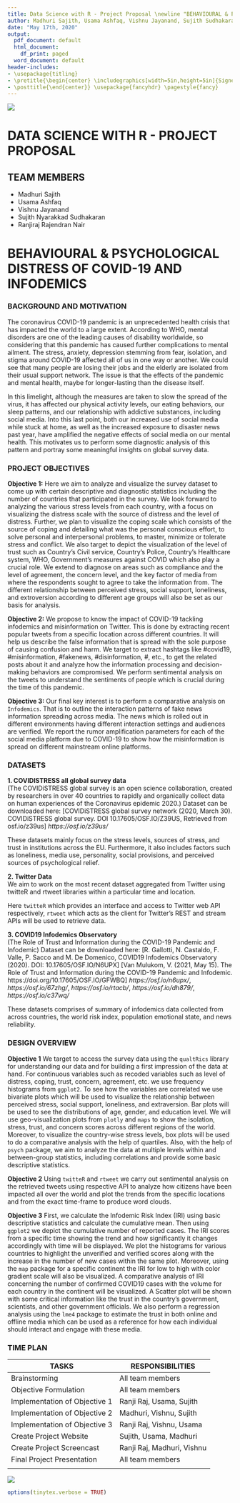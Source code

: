 ---
title: Data Science with R - Project Proposal \newline "BEHAVIOURAL & PSYCHOLOGICAL DISTRESS OF COVID-19 AND INFODEMICS"
author: Madhuri Sajith, Usama Ashfaq, Vishnu Jayanand, Sujith Sudhakaran, Ranjiraj Nair
date: "May 17th, 2020"
output:
  pdf_document: default
  html_document:
    df_print: paged
  word_document: default
header-includes:
- \usepackage{titling}
- \pretitle{\begin{center} \includegraphics[width=5in,height=5in]{Signet_INF_3.jpg}\LARGE\\}
- \posttitle{\end{center}} \usepackage{fancyhdr} \pagestyle{fancy} 
---
\newpage
![](C:/Users/User/Downloads/Data-Science-with-R-2020-master/Data-Science-with-R-2020-master/project proposal/Signet_INF_3.jpg)

# **DATA SCIENCE WITH R - PROJECT PROPOSAL**
## TEAM MEMBERS 
* Madhuri Sajith
* Usama Ashfaq
* Vishnu Jayanand
* Sujith Nyarakkad Sudhakaran
* Ranjiraj Rajendran Nair

# **BEHAVIOURAL & PSYCHOLOGICAL DISTRESS OF COVID-19 AND INFODEMICS**


### BACKGROUND AND MOTIVATION

The coronavirus COVID-19 pandemic is an unprecedented health crisis that has impacted the world to a large extent. According to WHO, mental disorders are one of the leading causes of disability worldwide, so considering that this pandemic has caused further complications to mental ailment. The stress, anxiety, depression stemming from fear, isolation, and stigma around COVID-19 affected all of us in one way or another. We could see that many people are losing their jobs and the elderly are isolated from their usual support network. The issue is that the effects of the pandemic and mental health, maybe for longer-lasting than the disease itself.    

In this limelight, although the measures are taken to slow the spread of the virus, it has affected our physical activity levels, our eating behaviors, our sleep patterns, and our relationship with addictive substances, including social media. Into this last point, both our increased use of social media while stuck at home, as well as the increased exposure to disaster news past year, have amplified the negative effects of social media on our mental health. This motivates us to perform some diagnostic analysis of this pattern and portray some meaningful insights on global survey data.


### PROJECT OBJECTIVES 

**Objective 1:** Here we aim to analyze and visualize the survey dataset to come up with certain descriptive and diagnostic statistics including the number of countries that participated in the survey. We look forward to analyzing the various stress levels from each country, with a focus on visualizing the distress scale with the source of distress and the level of distress. Further, we plan to visualize the coping scale which consists of the source of coping and detailing what was the personal conscious effort, to solve personal and interpersonal problems, to master, minimize or tolerate stress and conflict. We also target to depict the visualization of the level of trust such as Country's Civil service, Country's Police, Country's Healthcare system, WHO, Government's measures against COVID which also play a crucial role. We extend to diagnose on areas such as compliance and the level of agreement, the concern level, and the key factor of media from where the respondents sought to agree to take the information from. The different relationship between perceived stress, social support, loneliness, and extroversion according to different age groups will also be set as our basis for analysis.

**Objective 2:** We propose to know the impact of COVID-19 tackling infodemics and misinformation on Twitter. This is done by extracting recent popular tweets from a specific location across different countries. It will help us describe the false information that is spread with the sole purpose of causing confusion and harm. We target to extract hashtags like #covid19, #misinformation, #fakenews, #disinformation, #, etc., to get the related posts about it and analyze how the information processing and decision-making behaviors are compromised. We perform sentimental analysis on the tweets to understand the sentiments of people which is crucial during the time of this pandemic. 


**Objective 3:**
Our final key interest is to perform a comparative analysis on `Infodemics`. That is to outline the interaction patterns of fake news information spreading across media. The news which is rolled out in different environments having different interaction settings and audiences are verified. We report the rumor amplification parameters for each of the social media platform due to COVID-19 to show how the misinformation is spread on different mainstream online platforms. 


### DATASETS

**1. COVIDISTRESS all global survey data**  
(The COVIDiSTRESS global survey is an open science collaboration,
created by researchers in over 40 countries to rapidly and organically
collect data on human experiences of the Coronavirus epidemic 2020.)
Dataset can be downloaded here:
[COVIDiSTRESS global survey network  (2020, March 30). COVIDiSTRESS global survey. DOI 10.17605/OSF.IO/Z39US, Retrieved from osf.io/z39us]
*https://osf.io/z39us/*

These datasets mainly focus on the stress levels, sources of stress, and trust in institutions across the EU. Furthermore, it also includes factors such as loneliness, media use, personality, social provisions, and perceived sources of psychological relief.


**2. Twitter Data**  
We aim to work on the most recent dataset aggregated from Twitter using twitteR and rtweet libraries within a particular time and location.

Here `twitteR` which provides an interface and access to Twitter web API respectively, `rtweet` which acts as the client for Twitter's REST and stream APIs will be used to retrieve data.


**3. COVID19 Infodemics Observatory**   
(The Role of Trust and Information during the COVID-19 Pandemic and Infodemic)
Dataset can be downloaded here: [R. Gallotti, N. Castaldo, F. Valle, P. Sacco and M. De Domenico, COVID19 Infodemics Observatory (2020). DOI: 10.17605/OSF.IO/N6UPX]
[Van Mulukom, V. (2021, May 15). The Role of Trust and Information during the COVID-19 Pandemic and Infodemic. https://doi.org/10.17605/OSF.IO/GFWBQ]
*https://osf.io/n6upx/*, *https://osf.io/67zhg/*, *https://osf.io/rtacb/*, *https://osf.io/dh879/*, *https://osf.io/c37wq/*

These datasets comprises of summary of infodemics data collected from across countries, the world risk index, population emotional state, and news reliability.

\newpage
### DESIGN OVERVIEW
**Objective 1** We target to access the survey data using the `qualtRics` library for understanding our data and for building a first impression of the data at hand. For continuous variables such as recoded variables such as level of distress, coping, trust, concern, agreement, etc. we use frequency histograms from `ggplot2`. To see how the variables are correlated we use bivariate plots which will be used to visualize the relationship between perceived stress, social support, loneliness, and extraversion. Bar plots will be used to see the distributions of age, gender, and education level. We will use geo-visualization plots from `plotly` and `maps` to show the isolation, stress, trust, and concern scores across different regions of the world. Moreover, to visualize the country-wise stress levels, box plots will be used to do a comparative analysis with the help of quartiles. Also, with the help of `psych` package, we aim to analyze the data at multiple levels within and between-group statistics, including correlations and provide some basic descriptive statistics.

**Objective 2** Using `twitteR` and `rtweet` we carry out sentimental analysis on the retrieved tweets using respective API to analyze how citizens have been impacted all over the world and plot the trends from the specific locations and from the exact time-frame to produce word clouds.


**Objective 3** First, we calculate the Infodemic Risk Index (IRI) using basic descriptive statistics and calculate the cumulative mean. Then using `ggplot2` we depict the cumulative number of reported cases. The IRI scores from a specific time showing the trend and how significantly it changes accordingly with time will be displayed. We plot the histograms for various countries to highlight the unverified and verified scores along with the increase in the number of new cases within the same plot. Moreover, using the `map` package for a specific continent the IRI for low to high with color gradient scale will also be visualized. A comparative analysis of IRI concerning the number of confirmed COVID19 cases with the volume for each country in the continent will be visualized. A Scatter plot will be shown with some critical information like the trust in the country's government, scientists, and other government officials. We also perform a regression analysis using the `lme4` package to estimate the trust in both online and offline media which can be used as a reference for how each individual should interact and engage with these media. 


### TIME PLAN

**TASKS**      | **RESPONSIBILITIES**
---------------| -----------------
Brainstorming  | All team members
Objective Formulation        | All team members
Implementation of Objective 1  |Ranji Raj, Usama, Sujith
Implementation of Objective 2 | Madhuri, Vishnu, Sujith
Implementation of Objective 3  | Ranji Raj, Vishnu, Usama 
Create Project Website | Sujith, Usama, Madhuri
Create Project Screencast  | Ranji Raj, Madhuri, Vishnu
Final Project Presentation | All team members
|
![](C:/Users/User/Downloads/Data-Science-with-R-2020-master/Data-Science-with-R-2020-master/project proposal/timeplan.jpg)

```{r, include=FALSE}
options(tinytex.verbose = TRUE)
```
